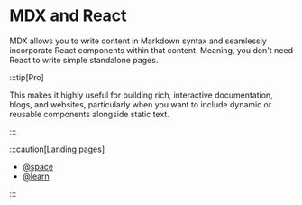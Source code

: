 # MDX and React




<head>
  <meta name="robots" content="nOiNdeX, NoFolLoW" />
</head>



MDX allows you to write content in Markdown syntax and seamlessly incorporate React components within that content. Meaning, you don't need React to write simple standalone pages. 



:::tip[Pro]

This makes it highly useful for building rich, interactive documentation, blogs, and websites, particularly when you want to include dynamic or reusable components alongside static text.

:::

:::caution[Landing pages]

  - [@space](/space)
  - [@learn](/learn)

:::



<TestsComponent />

